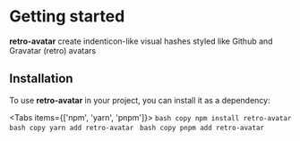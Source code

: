 
# Getting started

**retro-avatar** create indenticon-like visual hashes styled like Github and Gravatar (retro) avatars

## Installation

To use **retro-avatar** in your project, you can install it as a dependency:

<Tabs items={['npm', 'yarn', 'pnpm']}>
  <Tab>
    ```bash copy
    npm install retro-avatar
    ```
  </Tab>
  <Tab>
    ```bash copy
    yarn add retro-avatar
    ```
  </Tab>
  <Tab>
    ```bash copy
    pnpm add retro-avatar
    ```
  </Tab>
</Tabs>
